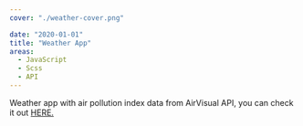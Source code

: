 ```yaml
---
cover: "./weather-cover.png"

date: "2020-01-01"
title: "Weather App"
areas:
  - JavaScript
  - Scss
  - API
---
```

Weather app with air pollution index data from AirVisual API, you can check it out [HERE.](https://alexkozelj.github.io/AirPollutionApp/)